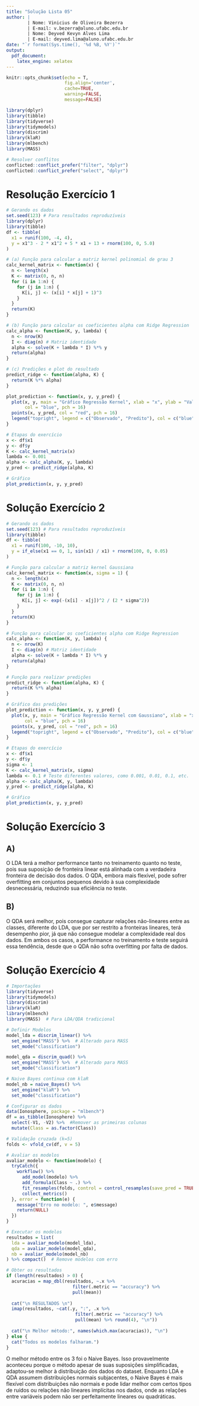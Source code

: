 ```yaml
---
title: "Solução Lista 05"
author: | 
        | Nome: Vinicius de Oliveira Bezerra
        | E-mail: v.bezerra@aluno.ufabc.edu.br
        | Nome: Deyved Kevyn Alves Lima
        | E-mail: deyved.lima@aluno.ufabc.edu.br
date: "`r format(Sys.time(), '%d %B, %Y')`"
output:
  pdf_document:
    latex_engine: xelatex
---
```


```r
knitr::opts_chunk$set(echo = T,
                      fig.align='center',
                      cache=TRUE,
                      warning=FALSE,
                      message=FALSE)

library(dplyr)
library(tibble)
library(tidyverse)
library(tidymodels)
library(discrim)
library(klaR)
library(mlbench)
library(MASS)  

# Resolver conflitos
conflicted::conflict_prefer("filter", "dplyr")
conflicted::conflict_prefer("select", "dplyr")

```

# Resolução Exercício 1

```r

# Gerando os dados
set.seed(123) # Para resultados reproduzíveis
library(dplyr)
library(tibble)
df <- tibble(
  x1 = runif(100, -4, 4),
  y = x1^3 - 2 * x1^2 + 5 * x1 + 13 + rnorm(100, 0, 5.0)
)

# (a) Função para calcular a matriz kernel polinomial de grau 3
calc_kernel_matrix <- function(x) {
  n <- length(x)
  K <- matrix(0, n, n)
  for (i in 1:n) {
    for (j in 1:n) {
      K[i, j] <- (x[i] * x[j] + 1)^3
    }
  }
  return(K)
}

# (b) Função para calcular os coeficientes alpha com Ridge Regression
calc_alpha <- function(K, y, lambda) {
  n <- nrow(K)
  I <- diag(n) # Matriz identidade
  alpha <- solve(K + lambda * I) %*% y
  return(alpha)
}

# (c) Predições e plot do resultado
predict_ridge <- function(alpha, K) {
  return(K %*% alpha)
}

plot_prediction <- function(x, y, y_pred) {
  plot(x, y, main = "Gráfico Regressão Kernel", xlab = "x", ylab = "Valores",
       col = "blue", pch = 16)
  points(x, y_pred, col = "red", pch = 16)
  legend("topright", legend = c("Observado", "Predito"), col = c("blue", "red"), pch = 16)
}

# Etapas do exercício
x <- df$x1
y <- df$y
K <- calc_kernel_matrix(x)
lambda <- 0.001
alpha <- calc_alpha(K, y, lambda)
y_pred <- predict_ridge(alpha, K)

# Gráfico
plot_prediction(x, y, y_pred)

```

# Solução Exercício 2

```r

# Gerando os dados
set.seed(123) # Para resultados reproduzíveis
library(tibble)
df <- tibble(
  x1 = runif(100, -10, 10),
  y = if_else(x1 == 0, 1, sin(x1) / x1) + rnorm(100, 0, 0.05)
)

# Função para calcular a matriz kernel Gaussiana
calc_kernel_matrix <- function(x, sigma = 1) {
  n <- length(x)
  K <- matrix(0, n, n)
  for (i in 1:n) {
    for (j in 1:n) {
      K[i, j] <- exp(-(x[i] - x[j])^2 / (2 * sigma^2))
    }
  }
  return(K)
}

# Função para calcular os coeficientes alpha com Ridge Regression
calc_alpha <- function(K, y, lambda) {
  n <- nrow(K)
  I <- diag(n) # Matriz identidade
  alpha <- solve(K + lambda * I) %*% y
  return(alpha)
}

# Função para realizar predições
predict_ridge <- function(alpha, K) {
  return(K %*% alpha)
}

# Gráfico das predições
plot_prediction <- function(x, y, y_pred) {
  plot(x, y, main = "Gráfico Regressão Kernel com Gaussiano", xlab = "x", ylab = "Valores",
       col = "blue", pch = 16)
  points(x, y_pred, col = "red", pch = 16)
  legend("topright", legend = c("Observado", "Predito"), col = c("blue", "red"), pch = 16)
}

# Etapas do exercício
x <- df$x1
y <- df$y
sigma <- 1
K <- calc_kernel_matrix(x, sigma)
lambda <- 0.1 # Teste diferentes valores, como 0.001, 0.01, 0.1, etc.
alpha <- calc_alpha(K, y, lambda)
y_pred <- predict_ridge(alpha, K)

# Gráfico
plot_prediction(x, y, y_pred)

```

# Solução Exercício 3

## A)

  O LDA terá a melhor performance tanto no treinamento quanto no teste, pois sua suposição de fronteira linear está alinhada com a verdadeira fronteira de decisão dos dados. O QDA, embora mais flexível, pode sofrer overfitting em conjuntos pequenos devido à sua complexidade desnecessária, reduzindo sua eficiência no teste.

## B)

  O QDA será melhor, pois consegue capturar relações não-lineares entre as classes, diferente do LDA, que por ser restrito a fronteiras lineares, terá desempenho pior, já que não consegue modelar a complexidade real dos dados. Em ambos os casos, a performance no treinamento e teste seguirá essa tendência, desde que o QDA não sofra overfitting por falta de dados.
  
# Solução Exercício 4

```r

# Importações
library(tidyverse)
library(tidymodels)
library(discrim)
library(klaR)
library(mlbench)
library(MASS)  # Para LDA/QDA tradicional

# Definir Modelos
model_lda = discrim_linear() %>% 
  set_engine("MASS") %>%  # Alterado para MASS
  set_mode("classification")

model_qda = discrim_quad() %>% 
  set_engine("MASS") %>%  # Alterado para MASS
  set_mode("classification")

# Naive Bayes continua com klaR
model_nb = naive_Bayes() %>% 
  set_engine("klaR") %>% 
  set_mode("classification")

# Configurar os dados
data(Ionosphere, package = "mlbench")
df = as_tibble(Ionosphere) %>% 
  select(-V1, -V2) %>%  #Remover as primeiras colunas
  mutate(Class = as.factor(Class))

# Validação cruzada (k=5)
folds <- vfold_cv(df, v = 5)

# Avaliar os modelos
avaliar_modelo <- function(modelo) {
  tryCatch({
    workflow() %>%
      add_model(modelo) %>%
      add_formula(Class ~ .) %>%
      fit_resamples(folds, control = control_resamples(save_pred = TRUE)) %>%
      collect_metrics()
  }, error = function(e) {
    message("Erro no modelo: ", e$message)
    return(NULL)
  })
}

# Executar os modelos
resultados = list(
  lda = avaliar_modelo(model_lda),
  qda = avaliar_modelo(model_qda),
  nb = avaliar_modelo(model_nb)
) %>% compact()  # Remove modelos com erro

# Obter os resultados
if (length(resultados) > 0) {
  acuracias = map_dbl(resultados, ~.x %>% 
                         filter(.metric == "accuracy") %>% 
                         pull(mean))
  
  cat("\n RESULTADOS \n")
  imap(resultados, ~cat(.y, ":", .x %>% 
                          filter(.metric == "accuracy") %>% 
                          pull(mean) %>% round(4), "\n"))
  
  cat("\n Melhor método:", names(which.max(acuracias)), "\n")
} else {
  cat("Todos os modelos falharam.")
}

```
O melhor método entre os 3 foi o Naive Bayes. Isso provavelmente aconteceu porque o método apesar de suas suposições simplificadas, adaptou-se melhor à distribuição dos dados do dataset. Enquanto LDA e QDA assumem distribuições normais subjacentes, o Naive Bayes é mais flexível com distribuições não normais e pode lidar melhor com certos tipos de ruídos ou relações não lineares implícitas nos dados, onde as relações entre variáveis podem não ser perfeitamente lineares ou quadráticas.
